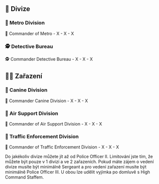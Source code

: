 
## 🔮 Divize

### 🥷 Metro Division
🥷 Commander of Metro - X - X - X

### 🕵️ Detective Bureau
🕵️ Commander Detective Bureau - X - X - X

## 🧑‍🔬 Zařazení

### 🦮 Canine Division
🦮 Commander Canine Division - X - X - X

### 🚁 Air Support Division
🚁 Commander of Air Support Division - X - X - X

### 🦺 Traffic Enforcement Division
🦺 Commander of Traffic Enforcement Division - X - X - X


<Callout type="info" emoji="ℹ️">
  Do jakékoliv divize můžete jít až od Police Officer II. Limitování jste tím, že můžete být pouze v 1 divizi a ve 2 zařazeních. Pokud máte zájem o vedení divize musíte být minimálně Sergeant a pro vedení zařazení musíte být minimálně Police Officer III. U obou lze udělit vyjímka po domluvě s High Command Staffem.
</Callout>
